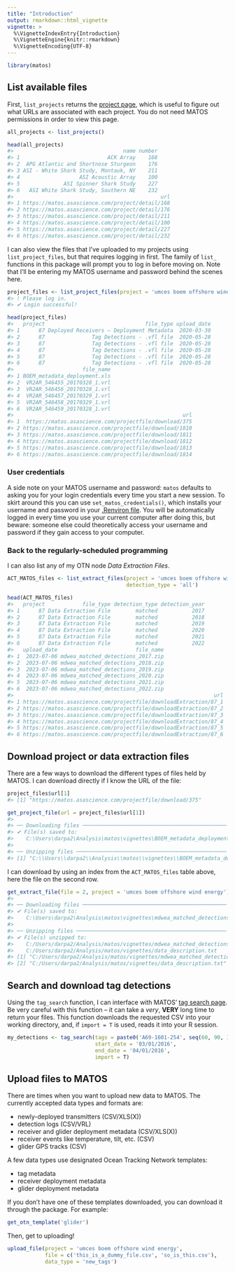 ```yaml
---
title: "Introduction"
output: rmarkdown::html_vignette
vignette: >
  %\VignetteIndexEntry{Introduction}
  %\VignetteEngine{knitr::rmarkdown}
  %\VignetteEncoding{UTF-8}
---
```





```r
library(matos)
```


## List available files

First, `list_projects` returns the [project page](https://matos.asascience.com/project), which is useful to figure out what URLs are associated with each project. You do not need MATOS permissions in order to view this page.


```r
all_projects <- list_projects()

head(all_projects)
#>                                   name number
#> 1                            ACK Array    168
#> 2  APG Atlantic and Shortnose Sturgeon    176
#> 3 ASI - White Shark Study, Montauk, NY    211
#> 4                   ASI Acoustic Array    100
#> 5              ASI Spinner Shark Study    227
#> 6   ASI White Shark Study, Southern NE    232
#>                                               url
#> 1 https://matos.asascience.com/project/detail/168
#> 2 https://matos.asascience.com/project/detail/176
#> 3 https://matos.asascience.com/project/detail/211
#> 4 https://matos.asascience.com/project/detail/100
#> 5 https://matos.asascience.com/project/detail/227
#> 6 https://matos.asascience.com/project/detail/232
```

I can also view the files that I've uploaded to my projects using `list_project_files`, but that requires logging in first. The family of `list_` functions in this package will prompt you to log in before moving on. Note that I'll be entering my MATOS username and password behind the scenes here.


```r
project_files <- list_project_files(project = 'umces boem offshore wind energy')
#> ! Please log in.
#> ✔ Login successful!

head(project_files)
#>   project                                file_type upload_date
#> 1      87 Deployed Receivers – Deployment Metadata  2020-03-30
#> 2      87               Tag Detections - .vfl file  2020-05-28
#> 3      87               Tag Detections - .vfl file  2020-05-28
#> 4      87               Tag Detections - .vfl file  2020-05-28
#> 5      87               Tag Detections - .vfl file  2020-05-28
#> 6      87               Tag Detections - .vfl file  2020-05-28
#>                      file_name
#> 1 BOEM_metadata_deployment.xls
#> 2  VR2AR_546455_20170328_1.vrl
#> 3  VR2AR_546456_20170328_1.vrl
#> 4  VR2AR_546457_20170329_1.vrl
#> 5  VR2AR_546458_20170329_1.vrl
#> 6  VR2AR_546459_20170328_1.vrl
#>                                                      url
#> 1  https://matos.asascience.com/projectfile/download/375
#> 2 https://matos.asascience.com/projectfile/download/1810
#> 3 https://matos.asascience.com/projectfile/download/1811
#> 4 https://matos.asascience.com/projectfile/download/1812
#> 5 https://matos.asascience.com/projectfile/download/1813
#> 6 https://matos.asascience.com/projectfile/download/1814
```

### User credentials
A side note on your MATOS username and password: `matos` defaults to asking you for your login credentials every time you start a new session. To skirt around this you can use `set_matos_credentials()`, which installs your username and password in your [.Renviron file](https://rstats.wtf/r-startup.html#renviron). You will be automatically logged in every time you use your current computer after doing this, but beware: someone else could theoretically access your username and password if they gain access to your computer.

### Back to the regularly-scheduled programming
I can also list any of my OTN node *Data Extraction Files*.


```r
ACT_MATOS_files <- list_extract_files(project = 'umces boem offshore wind energy',
                                      detection_type = 'all')

head(ACT_MATOS_files)
#>   project            file_type detection_type detection_year
#> 1      87 Data Extraction File        matched           2017
#> 2      87 Data Extraction File        matched           2018
#> 3      87 Data Extraction File        matched           2019
#> 4      87 Data Extraction File        matched           2020
#> 5      87 Data Extraction File        matched           2021
#> 6      87 Data Extraction File        matched           2022
#>   upload_date                         file_name
#> 1  2023-07-06 mdwea_matched_detections_2017.zip
#> 2  2023-07-06 mdwea_matched_detections_2018.zip
#> 3  2023-07-06 mdwea_matched_detections_2019.zip
#> 4  2023-07-06 mdwea_matched_detections_2020.zip
#> 5  2023-07-06 mdwea_matched_detections_2021.zip
#> 6  2023-07-06 mdwea_matched_detections_2022.zip
#>                                                                url
#> 1 https://matos.asascience.com/projectfile/downloadExtraction/87_1
#> 2 https://matos.asascience.com/projectfile/downloadExtraction/87_2
#> 3 https://matos.asascience.com/projectfile/downloadExtraction/87_3
#> 4 https://matos.asascience.com/projectfile/downloadExtraction/87_4
#> 5 https://matos.asascience.com/projectfile/downloadExtraction/87_5
#> 6 https://matos.asascience.com/projectfile/downloadExtraction/87_6
```


## Download project or data extraction files

There are a few ways to download the different types of files held by MATOS. I can download directly if I know the URL of the file:


```r
project_files$url[1]
#> [1] "https://matos.asascience.com/projectfile/download/375"

get_project_file(url = project_files$url[1])
#> 
#> ── Downloading files ──────────────────────────────────────────────
#> ✔ File(s) saved to:
#>    C:\Users\darpa2\Analysis\matos\vignettes\BOEM_metadata_deployment.xls
#> 
#> ── Unzipping files ────────────────────────────────────────────────
#> [1] "C:\\Users\\darpa2\\Analysis\\matos\\vignettes\\BOEM_metadata_deployment.xls"
```

I can download by using an index from the `ACT_MATOS_files` table above, here the file on the second row.


```r
get_extract_file(file = 2, project = 'umces boem offshore wind energy')
#> 
#> ── Downloading files ──────────────────────────────────────────────
#> ✔ File(s) saved to:
#>    C:\Users\darpa2\Analysis\matos\vignettes\mdwea_matched_detections_2018.zip
#> 
#> ── Unzipping files ────────────────────────────────────────────────
#> ✔ File(s) unzipped to:
#>    C:/Users/darpa2/Analysis/matos/vignettes/mdwea_matched_detections_2018.csv
#>    C:/Users/darpa2/Analysis/matos/vignettes/data_description.txt
#> [1] "C:/Users/darpa2/Analysis/matos/vignettes/mdwea_matched_detections_2018.csv"
#> [2] "C:/Users/darpa2/Analysis/matos/vignettes/data_description.txt"
```

## Search and download tag detections

Using the `tag_search` function, I can interface with MATOS' [tag search page](https://matos.asascience.com/search). Be very careful with this function -- it can take a *very*, **VERY** long time to return your files. This function downloads the requested CSV into your working directory, and, if `import = T` is used, reads it into your R session.


```r
my_detections <- tag_search(tags = paste0('A69-1601-254', seq(60, 90, 1)),
                            start_date = '03/01/2016',
                            end_date = '04/01/2016', 
                            import = T)
```

## Upload files to MATOS

There are times when you want to upload new data to MATOS. The currently accepted data types and formats are:

- newly-deployed transmitters (CSV/XLS(X))
- detection logs (CSV/VRL)
- receiver and glider deployment metadata (CSV/XLS(X))
- receiver events like temperature, tilt, etc. (CSV)
- glider GPS tracks (CSV)

A few data types use designated Ocean Tracking Network templates:

- tag metadata
- receiver deployment metadata
- glider deployment metadata

If you don't have one of these templates downloaded, you can download it through the package. For example:

```r
get_otn_template('glider')
```

Then, get to uploading!

```r
upload_file(project = 'umces boem offshore wind energy',
            file = c('this_is_a_dummy_file.csv', 'so_is_this.csv'),
            data_type = 'new_tags')
```

